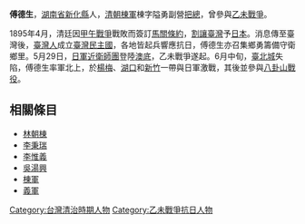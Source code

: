 {{Unreferenced|time=2019-01-20T19:39:52+00:00}}
{{Infobox Military Unit
| 顏色 = #FFFFFF
|unit_name=[[義軍|義軍]]重要將領
|image=[[File:Flag_of_Formosa_1895.svg|220px]]
|caption=
|dates=
|country=[[臺灣民主國|臺灣民主國]]
|allegiance=[[臺灣民主國|臺灣民主國]]
|branch=
|type=[[軍隊|軍隊]]及[[家族|家族]]
|role=
|size=
|command_structure=
|current_commander=
|garrison=
|ceremonial_chief=
|colonel_of_the_regiment=
|nickname=
|patron=
|motto=
|colors=
|march=
|mascot=
|battles=[[清法戰爭|清法戰爭]]、[[西仔反|西仔反]]、[[乙未戰爭|乙未戰爭]]
|notable_commanders=
|anniversaries=
}}

'''傅德生'''，[[湖南省|湖南省]][[新化縣|新化縣]]人，[[清朝|清朝]][[棟軍|棟軍]]棟字隘勇副營[[把總|把總]]，曾參與[[乙未戰爭|乙未戰爭]]。

1895年4月，清廷因[[甲午戰爭|甲午戰爭]]戰敗而簽訂[[馬關條約|馬關條約]]，[[臺灣日治時期|割讓臺灣]]予[[日本|日本]]。消息傳至臺灣後，[[臺灣人|臺灣人]]成立[[臺灣民主國|臺灣民主國]]，各地皆起兵響應抗日，傅德生亦召集鄉勇籌備守衛鄉里。5月29日，[[日軍|日軍]][[近衛師團|近衛師團]]登陸[[澳底|澳底]]，乙未戰爭遂起。6月中旬，[[臺北城|臺北城]]失陷，傅德生率軍北上，於[[楊梅區|楊梅]]、[[湖口鄉|湖口]]和[[新竹市|新竹]]一帶與日軍激戰，其後並參與[[八卦山戰役|八卦山戰役]]。

==相關條目==
*[[林朝棟|林朝棟]]
*[[李秉瑞|李秉瑞]]
*[[李惟義|李惟義]]
*[[吳湯興|吳湯興]]
*[[棟軍|棟軍]]
*[[義軍|義軍]]


[[Category:台灣清治時期人物|Category:台灣清治時期人物]]
[[Category:乙未戰爭抗日人物|Category:乙未戰爭抗日人物]]
